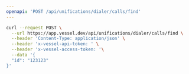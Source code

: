 ```yaml
---
openapi: 'POST /api/unifications/dialer/calls/find'
---
```


<RequestExample>

```bash Request
curl --request POST \
  --url https://app.vessel.dev/api/unifications/dialer/calls/find \
  --header 'Content-Type: application/json' \
  --header 'x-vessel-api-token: ' \
  --header 'x-vessel-access-token: '\
  --data '{
  "id": "123123"
}'
```

</RequestExample>
